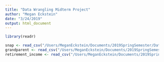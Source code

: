 ```yaml
---
title: "Data Wrangling Midterm Project"
author: "Megan Eckstein"
date: "3/24/2019"
output: html_document
---
```


```r
library(readr)
```



```r
snap <- read_csv("/Users/MeganEckstein/Documents/2019SpringSemester/DataWrangling/acs_2015/acs2015_B09010_SSI-PA-SNAP.csv")
grandparent <- read_csv("/Users/MeganEckstein/Documents/2019SpringSemester/DataWrangling/acs_2015/acs2015_B10051_grandparent.csv")
retirement_income <- read_csv("/Users/MeganEckstein/Documents/2019SpringSemester/DataWrangling/acs_2015/acs2015_B19059_retirement-income.csv")
```


